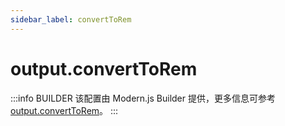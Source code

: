 ```yaml
---
sidebar_label: convertToRem
---
```


# output.convertToRem

:::info BUILDER
该配置由 Modern.js Builder 提供，更多信息可参考 [output.convertToRem](https://modernjs.dev/builder/api/config-output.html#output-converttorem)。
:::


<Main />
